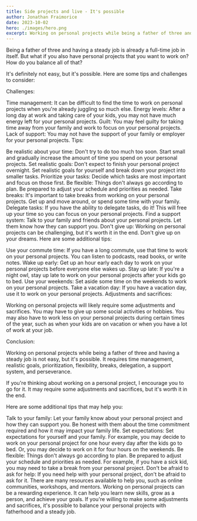 ---
title: Side projects and live - It's possible
author: Jonathan Fraimorice
date: 2023-10-02
hero: ./images/hero.png
excerpt: Working on personal projects while being a father of three and having a steady job is not easy, but it's possible.
---

Being a father of three and having a steady job is already a full-time job in itself. But what if you also have personal projects that you want to work on? How do you balance all of that?

It's definitely not easy, but it's possible. Here are some tips and challenges to consider:

Challenges:

Time management: It can be difficult to find the time to work on personal projects when you're already juggling so much else.
Energy levels: After a long day at work and taking care of your kids, you may not have much energy left for your personal projects.
Guilt: You may feel guilty for taking time away from your family and work to focus on your personal projects.
Lack of support: You may not have the support of your family or employer for your personal projects.
Tips:

Be realistic about your time: Don't try to do too much too soon. Start small and gradually increase the amount of time you spend on your personal projects.
Set realistic goals: Don't expect to finish your personal project overnight. Set realistic goals for yourself and break down your project into smaller tasks.
Prioritize your tasks: Decide which tasks are most important and focus on those first.
Be flexible: Things don't always go according to plan. Be prepared to adjust your schedule and priorities as needed.
Take breaks: It's important to take breaks from working on your personal projects. Get up and move around, or spend some time with your family.
Delegate tasks: If you have the ability to delegate tasks, do it! This will free up your time so you can focus on your personal projects.
Find a support system: Talk to your family and friends about your personal projects. Let them know how they can support you.
Don't give up: Working on personal projects can be challenging, but it's worth it in the end. Don't give up on your dreams.
Here are some additional tips:

Use your commute time: If you have a long commute, use that time to work on your personal projects. You can listen to podcasts, read books, or write notes.
Wake up early: Get up an hour early each day to work on your personal projects before everyone else wakes up.
Stay up late: If you're a night owl, stay up late to work on your personal projects after your kids go to bed.
Use your weekends: Set aside some time on the weekends to work on your personal projects.
Take a vacation day: If you have a vacation day, use it to work on your personal projects.
Adjustments and sacrifices:

Working on personal projects will likely require some adjustments and sacrifices. You may have to give up some social activities or hobbies. You may also have to work less on your personal projects during certain times of the year, such as when your kids are on vacation or when you have a lot of work at your job.

Conclusion:

Working on personal projects while being a father of three and having a steady job is not easy, but it's possible. It requires time management, realistic goals, prioritization, flexibility, breaks, delegation, a support system, and perseverance.

If you're thinking about working on a personal project, I encourage you to go for it. It may require some adjustments and sacrifices, but it's worth it in the end.

Here are some additional tips that may help you:

Talk to your family: Let your family know about your personal project and how they can support you. Be honest with them about the time commitment required and how it may impact your family life.
Set expectations: Set expectations for yourself and your family. For example, you may decide to work on your personal project for one hour every day after the kids go to bed. Or, you may decide to work on it for four hours on the weekends.
Be flexible: Things don't always go according to plan. Be prepared to adjust your schedule and priorities as needed. For example, if you have a sick kid, you may need to take a break from your personal project.
Don't be afraid to ask for help: If you need help with your personal project, don't be afraid to ask for it. There are many resources available to help you, such as online communities, workshops, and mentors.
Working on personal projects can be a rewarding experience. It can help you learn new skills, grow as a person, and achieve your goals. If you're willing to make some adjustments and sacrifices, it's possible to balance your personal projects with fatherhood and a steady job.